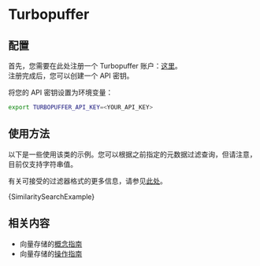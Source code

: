 # Turbopuffer

## 配置

首先，您需要在此处注册一个 Turbopuffer 账户：[这里](https://turbopuffer.com/join)。  
注册完成后，您可以创建一个 API 密钥。

将您的 API 密钥设置为环境变量：

```bash
export TURBOPUFFER_API_KEY=<YOUR_API_KEY>
```

## 使用方法


以下是一些使用该类的示例。您可以根据之前指定的元数据过滤查询，但请注意，目前仅支持字符串值。

有关可接受的过滤器格式的更多信息，请参见[此处](https://turbopuffer.com/docs/reference/query#filter-parameters)。

<CodeBlock language="typescript">{SimilaritySearchExample}</CodeBlock>

## 相关内容

- 向量存储的[概念指南](/docs/concepts/#vectorstores)
- 向量存储的[操作指南](/docs/how_to/#vectorstores)